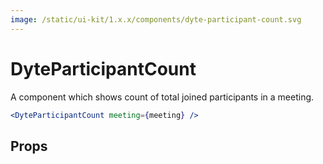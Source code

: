 ```yaml
---
image: /static/ui-kit/1.x.x/components/dyte-participant-count.svg
---
```


# DyteParticipantCount

A component which shows count of total joined participants in a meeting.

```jsx
<DyteParticipantCount meeting={meeting} />
```

## Props

<PropsTable of="dyte-participant-count" />
